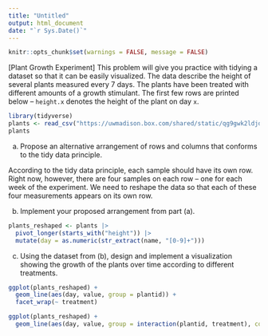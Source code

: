 ```yaml
---
title: "Untitled"
output: html_document
date: "`r Sys.Date()`"
---
```


```r
knitr::opts_chunk$set(warnings = FALSE, message = FALSE)
```


[Plant Growth Experiment] This problem will give you practice with tidying a
dataset so that it can be easily visualized. The data describe the height of
several plants measured every 7 days. The plants have been treated with
different amounts of a growth stimulant. The first few rows are printed below --
`height.x` denotes the height of the plant on day `x`.

```r
library(tidyverse)
plants <- read_csv("https://uwmadison.box.com/shared/static/qg9gwk2ldjdtcmmmiropcunf34ddonya.csv")
plants
```

a. Propose an alternative arrangement of rows and columns that conforms to the
tidy data principle.

According to the tidy data principle, each sample should have its own row. Right
now, however, there are four samples on each row -- one for each week of the
experiment. We need to reshape the data so that each of these four measurements
appears on its own row.

b. Implement your proposed arrangement from part (a).

```r
plants_reshaped <- plants |>
  pivot_longer(starts_with("height")) |>
  mutate(day = as.numeric(str_extract(name, "[0-9]+")))
```


c. Using the dataset from (b), design and implement a visualization showing the
growth of the plants over time according to different treatments.

```r
ggplot(plants_reshaped) +
  geom_line(aes(day, value, group = plantid)) +
  facet_wrap(~ treatment)
```

```r
ggplot(plants_reshaped) +
  geom_line(aes(day, value, group = interaction(plantid, treatment), col = treatment))
```
